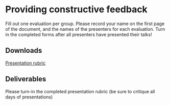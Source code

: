 # Providing constructive feedback

Fill out one evaluation per group. Please record your name on the first page of the document, and the names of the presenters for each evaluation. Turn in the completed forms after all presenters have presented their talks!

## Downloads

[Presentation rubric](https://docs.google.com/document/d/1sm6Qy5CTQ-R0OLGnq6dioJcMLiwNKrfC/export?format=docx)  

## Deliverables

Please turn-in the completed presentation rubric (be sure to critique all days of presentations)
